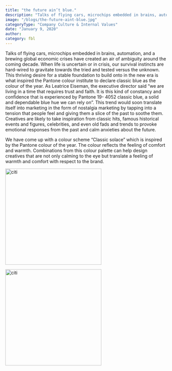 ```yaml
---
title: "the future ain’t blue."
description: "Talks of flying cars, microchips embedded in brains, automation, and a brewing global economic crises have created an air of ambiguity around the coming decade."
image: "/blogs/the-future-aint-blue.jpg"
categoryType: "Company Culture & Internal Values"
date: "January 9, 2020"
author:
category: fbl
---
```


Talks of flying cars, microchips embedded in brains, automation, and a brewing global economic crises have created an air of ambiguity around the coming decade. When life is uncertain or in crisis, our survival instincts are hard-wired to gravitate towards the tried and tested versus the unknown. This thriving desire for a stable foundation to build onto in the new era is what inspired the Pantone colour institute to declare classic blue as the colour of the year. As Leatrice Eiseman, the executive director said “we are living in a time that requires trust and faith. It is this kind of constancy and confidence that is experienced by Pantone 19- 4052 classic blue, a solid and dependable blue hue we can rely on”. This trend would soon translate itself into marketing in the form of nostalgia marketing by tapping into a tension that people feel and giving them a slice of the past to soothe them. Creatives are likely to take inspiration from classic hits, famous historical events and figures, celebrities, and even old fads and trends to provoke emotional responses from the past and calm anxieties about the future.

We have come up with a colour scheme “Classic solace” which is inspired by the Pantone colour of the year. The colour reflects the feeling of comfort and warmth. Combinations from this colour palette can help design creatives that are not only calming to the eye but translate a feeling of warmth and comfort with respect to the brand.

<img
  src="https://x687dt1j5j.ufs.sh/f/pTbrMlXytQXinvEL7vPVwhOJ7TEdmoR6uY0eA3fScrGMWDl9"
  width="300"
  height="300"
  alt="citi"
  className="mt-4"
/>

<img
  src="https://x687dt1j5j.ufs.sh/f/pTbrMlXytQXisVsA1ntVLIobTqySHNWmrU0nFD3G1uYZCv5A"
  width="300"
  height="300"
  alt="citi"
  className="mt-4"
/>
